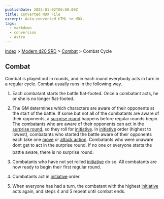 ```yaml
---
publishDate: 2023-01-02T00:00:00Z
title: Converted MDX File
excerpt: Auto-converted HTML to MDX.
tags:
  - markdown
  - conversion
  - Astro
---
```


[Index](-index) > [Modern d20 SRD](modern-d20-srd-index) > [Combat](modern-d20-srd-combat-index) > Combat Cycle

## Combat

Combat is played out in rounds, and in each round everybody acts in turn in a regular cycle. Combat usually runs in the following way.

1. Each combatant starts the battle flat-footed. Once a combatant acts, he or she is no longer flat-footed.

2. The GM determines which characters are aware of their opponents at the start of the battle. If some but not all of the combatants are aware of their opponents, a [surprise
   round](modern-d20-srd-combat-surprise) happens before regular rounds begin. The combatants who are aware of their opponents can act in the [surprise
   round](modern-d20-srd-combat-surprise), so they roll for [initiative](modern-d20-srd-combat-initiative). In [initiative](modern-d20-srd-combat-initiative) order (highest to lowest), combatants who started the battle aware of their opponents each take one [move](modern-d20-srd-combat-move-actions) or [attack
   action](modern-d20-srd-combat-attack-actions). Combatants who were unaware dont get to act in the surprise round. If no one or everyone starts the battle aware, there is no surprise round.

3. Combatants who have not yet rolled [initiative](modern-d20-srd-combat-initiative) do so. All combatants are now ready to begin their first regular round.

4. Combatants act in [initiative](modern-d20-srd-combat-initiative) order.

5. When everyone has had a turn, the combatant with the highest [initiative](modern-d20-srd-combat-initiative) acts again, and steps 4 and 5 repeat until combat ends.
